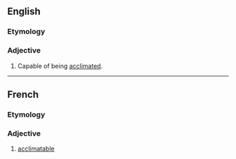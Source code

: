 ==English==

===Etymology===
{{suffix|en|acclimate|able}}

===Adjective===
{{head|en|adjective}}

# Capable of being [[acclimate]]d.

----

==French==

===Etymology===
{{suffix|acclimater|able|lang=fr}}

===Adjective===
{{fr-adj}}

# [[#English|acclimatable]]